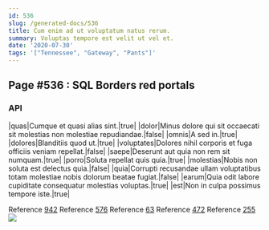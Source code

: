 ```yaml
---
id: 536
slug: /generated-docs/536
title: Cum enim ad ut voluptatum natus rerum.
summary: Voluptas tempore est velit ut vel et.
date: '2020-07-30'
tags: '["Tennessee", "Gateway", "Pants"]'
---
```


## Page #536 : SQL Borders red portals
### API

|quas|Cumque et quasi alias sint.|true|
|dolor|Minus dolore qui sit occaecati sit molestias non molestiae repudiandae.|false|
|omnis|A sed in.|true|
|dolores|Blanditiis quod ut.|true|
|voluptates|Dolores nihil corporis et fuga officiis veniam repellat.|false|
|saepe|Deserunt aut quia non rem sit numquam.|true|
|porro|Soluta repellat quis quia.|true|
|molestias|Nobis non soluta est delectus quia.|false|
|quia|Corrupti recusandae ullam voluptatibus totam molestiae nobis dolorum beatae fugiat.|false|
|earum|Quia odit labore cupiditate consequatur molestias voluptas.|true|
|est|Non in culpa possimus tempore iste.|true|

Reference [942](/generated-docs/942)
Reference [576](/generated-docs/576)
Reference [63](/generated-docs/63)
Reference [472](/generated-docs/472)
Reference [255](/generated-docs/255)
![](/assets/cats-1.jpg)

<Partial />



